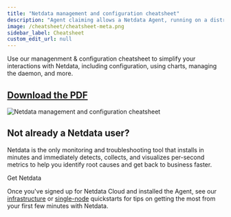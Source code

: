 ```yaml
---
title: "Netdata management and configuration cheatsheet"
description: "Agent claiming allows a Netdata Agent, running on a distributed node, to securely connect to Netdata Cloud via the encrypted Agent-Cloud link (ACLK)."
image: /cheatsheet/cheatsheet-meta.png
sidebar_label: Cheatsheet
custom_edit_url: null
---
```



Use our managenment &amp; configuration cheatsheet to simplify your interactions with Netdata, including configuration,
using charts, managing the daemon, and more.

## [**Download the PDF**](/img/cheatsheet/netdata-cheatsheet.pdf)

![Netdata management and configuration cheatsheet](/img/cheatsheet/netdata-cheatsheet.png)

## **Not already a Netdata user?**

Netdata is the only monitoring and troubleshooting tool that installs in minutes and immediately detects, collects, and
visualizes per-second metrics to help you identify root causes and get back to business faster.

<Link class="button button--primary" style={{marginBottom: '1.25rem'}} to="https://netdata.cloud/get-netdata">Get Netdata</Link>

Once you've signed up for Netdata Cloud and installed the Agent, see our
[infrastructure](/docs/quickstart/infrastructure) or [single-node](/docs/quickstart/single-node) quickstarts for tips on
getting the most from your first few minutes with Netdata.